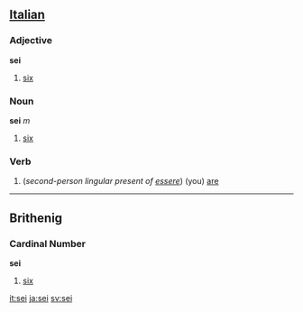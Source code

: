 ==[[Italian]]==
===Adjective===
'''sei'''

# [[six]]

===Noun===
'''sei''' ''m''

# [[six]]

===Verb===

# (''second-person lingular present of [[essere]]'') (you) [[are]]

----
==Brithenig==
===Cardinal Number===
'''sei'''

#[[six]]

[[it:sei]]
[[ja:sei]]
[[sv:sei]]